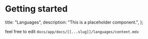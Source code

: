 # Getting started

  title: "Languages",
  description: "This is a placeholder component.",
};

feel free to edit `docs/app/docs/[[...slug]]/languages/content.mdx`

